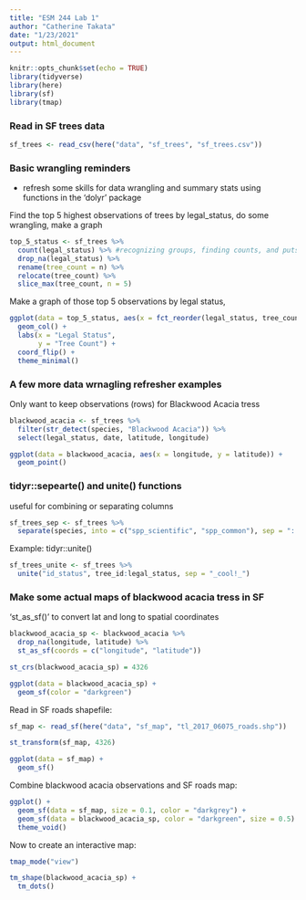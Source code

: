 ```yaml
---
title: "ESM 244 Lab 1"
author: "Catherine Takata"
date: "1/23/2021"
output: html_document
---
```


```r
knitr::opts_chunk$set(echo = TRUE)
library(tidyverse)
library(here)
library(sf)
library(tmap)
```

### Read in SF trees data 

```r
sf_trees <- read_csv(here("data", "sf_trees", "sf_trees.csv"))
```


### Basic wrangling reminders 
- refresh some skills for data wrangling and summary stats using functions in the 'dolyr' package 

Find the top 5 highest observations of trees by legal_status, do some wrangling, make a graph 

```r
top_5_status <- sf_trees %>% 
  count(legal_status) %>% #recognizing groups, finding counts, and puts in a nice table 
  drop_na(legal_status) %>% 
  rename(tree_count = n) %>% 
  relocate(tree_count) %>% 
  slice_max(tree_count, n = 5)
```


Make a graph of those top 5 observations by legal status, 

```r
ggplot(data = top_5_status, aes(x = fct_reorder(legal_status, tree_count), y = tree_count)) + 
  geom_col() +
  labs(x = "Legal Status",
       y = "Tree Count") + 
  coord_flip() +
  theme_minimal()
```


### A few more data wrnagling refresher examples 
Only want to keep observations (rows) for Blackwood Acacia tress


```r
blackwood_acacia <- sf_trees %>%
  filter(str_detect(species, "Blackwood Acacia")) %>% 
  select(legal_status, date, latitude, longitude)

ggplot(data = blackwood_acacia, aes(x = longitude, y = latitude)) + 
  geom_point()
```


### tidyr::sepearte() and unite() functions
useful for combining or separating columns 

```r
sf_trees_sep <- sf_trees %>% 
  separate(species, into = c("spp_scientific", "spp_common"), sep = "::")
```


Example: tidyr::unite()

```r
sf_trees_unite <- sf_trees %>% 
  unite("id_status", tree_id:legal_status, sep = "_cool!_")
```


### Make some actual maps of blackwood acacia tress in SF

'st_as_sf()' to convert lat and long to spatial coordinates 

```r
blackwood_acacia_sp <- blackwood_acacia %>% 
  drop_na(longitude, latitude) %>% 
  st_as_sf(coords = c("longitude", "latitude"))

st_crs(blackwood_acacia_sp) = 4326

ggplot(data = blackwood_acacia_sp) + 
  geom_sf(color = "darkgreen")
```


Read in SF roads shapefile: 

```r
sf_map <- read_sf(here("data", "sf_map", "tl_2017_06075_roads.shp"))

st_transform(sf_map, 4326)
```

```r
ggplot(data = sf_map) + 
  geom_sf()
```

Combine blackwood acacia observations and SF roads map: 

```r
ggplot() + 
  geom_sf(data = sf_map, size = 0.1, color = "darkgrey") +
  geom_sf(data = blackwood_acacia_sp, color = "darkgreen", size = 0.5) + 
  theme_void()
```

Now to create an interactive map: 

```r
tmap_mode("view")

tm_shape(blackwood_acacia_sp) + 
  tm_dots()
```




